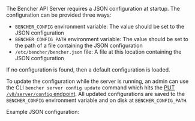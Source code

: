 
The Bencher API Server requires a JSON configuration at startup.
The configuration can be provided three ways:
- `BENCHER_CONFIG` environment variable: The value should be set to the JSON configuration
- `BENCHER_CONFIG_PATH` environment variable: The value should be set to the path of a file containing the JSON configuration
- `/etc/bencher/bencher.json` file: A file at this location containing the JSON configuration

If no configuration is found, then a default configuration is loaded.

To update the configuration while the server is running,
an admin can use the CLI `bencher server config update` command
which hits the [PUT `/v0/server/config` endpoint](/docs/api/server/config/#put-v0serverconfig).
All updated configurations are saved to the `BENCHER_CONFIG` environment variable
and on disk at `BENCHER_CONFIG_PATH`.

Example JSON configuration:

<Example />